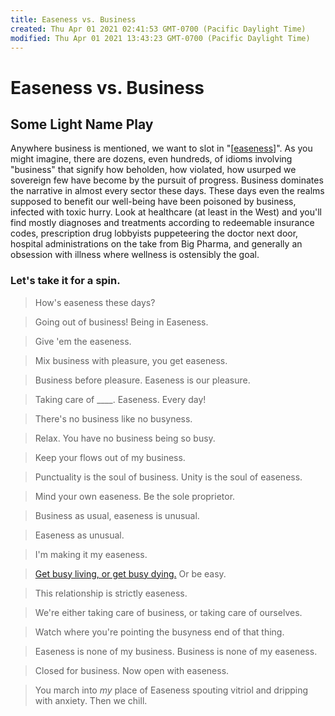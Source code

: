 ```yaml
---
title: Easeness vs. Business
created: Thu Apr 01 2021 02:41:53 GMT-0700 (Pacific Daylight Time)
modified: Thu Apr 01 2021 13:43:23 GMT-0700 (Pacific Daylight Time)
---
```


# Easeness vs. Business

## Some Light Name Play

Anywhere business is mentioned, we want to slot in "[[easeness]]". As you might imagine, there are dozens, even hundreds, of idioms involving "business" that signify how beholden, how violated, how usurped we sovereign few have become by the pursuit of progress. Business dominates the narrative in almost every sector these days. These days even the realms supposed to benefit our well-being have been poisoned by business, infected with toxic hurry. Look at healthcare (at least in the West) and you'll find mostly diagnoses and treatments according to redeemable insurance codes, prescription drug lobbyists puppeteering the doctor next door, hospital administrations on the take from Big Pharma, and generally an obsession with illness where wellness is ostensibly the goal.

### Let's take it for a spin.

> How's easeness these days?

> Going out of business! Being in Easeness.

> Give 'em the easeness.

> Mix business with pleasure, you get easeness.

> Business before pleasure. Easeness is our pleasure.

> Taking care of \_\_\_\_. Easeness. Every day!

> There's no business like no busyness.

> Relax. You have no business being so busy.

> Keep your flows out of my business.

> Punctuality is the soul of business. Unity is the soul of easeness.

> Mind your own easeness. Be the sole proprietor.

> Business as usual, easeness is unusual.

> Easeness as unusual.

> I'm making it my easeness.

> [Get busy living, or get busy dying.](https://www.youtube.com/watch?v=l6YXm4b3H5c) Or be easy.

> This relationship is strictly easeness.

> We're either taking care of business, or taking care of ourselves.

> Watch where you're pointing the busyness end of that thing.

> Easeness is none of my business. Business is none of my easeness.

> Closed for business. Now open with easeness.

> You march into _my_ place of Easeness spouting vitriol and dripping with anxiety. Then we chill.

[//begin]: # 'Autogenerated link references for markdown compatibility'
[easeness]: easeness 'Easeness'
[//end]: # 'Autogenerated link references'
